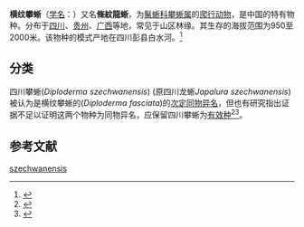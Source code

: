 {{Speciesbox
| genus = Diploderma
| species = fasciatum
| name = 條紋龍蜥
| authority = (Hu et Zhao, 1966)
| synonyms = 
* ''Japalura fasciata''
* 四川攀蜥 ''Japalura szechwanensis''
| synonyms_ref = <ref>{{cite journal |last1=Kai |first1=Wang |last2=Jinlong |first2=Ren |last3=Hongman |first3=Chen |last4=Zhitong |first4=Lyu |last5=Xianguang |first5=Guo |last6=Ke |first6=Jiang |last7=Jinmin |first7=Chen |last8=Jiatang |first8=Li |last9=Peng |first9=Guo |last10=Yingyong |first10=Wang |last11=Jing |first11=Che |title=The updated checklists of amphibians and reptiles of China |journal=Biodiversity Science |date=2020-02-20 |volume=28 |issue=2 |pages=189 |doi=10.17520/biods.2019238}}</ref>
}}

'''横纹攀蜥'''（[[学名|学名]]：{{lang|la|''Diploderma fasciatum''}}）又名'''條紋龍蜥'''，为[[鬣蜥科|鬣蜥科]][[攀蜥属|攀蜥属]]的[[爬行动物|爬行动物]]，是中国的特有物种。分布于[[四川|四川]]、[[贵州|贵州]]、[[广西|广西]]等地，常见于山区林缘。其生存的海拔范围为950至2000米。该物种的模式产地在四川彭县白水河。<ref name='id4403'>{{cite web| url =http://www.bioinfo.cn/db05/BjdwSpecies.php?action=view&id=4403| title =四川龙蜥| work =《中国动物物种编目数据库》| publisher =中国科学院微生物研究所| author =中国科学院动物研究所| accessdate =2009-04-11| deadurl =yes| archiveurl =https://web.archive.org/web/20160305041253/http://www.bioinfo.cn/db05/BjdwSpecies.php?action=view&id=4403| archivedate =2016-03-05}}</ref>

==分类==
四川攀蜥(''Diploderma szechwanensis'') (原四川龙蜥''Japalura szechwanensis'')被认为是横纹攀蜥的(''Diploderma fasciata'')的[[次定同物异名|次定同物异名]]，但也有研究指出证据不足以证明这两个物种为同物异名，应保留四川攀蜥为[[有效种|有效种]]<ref>{{cite journal |last1=Ota |first1=Hidetoshi |title=Japalura szechwanensis, a Junior Synonym of J. fasciata |journal=Journal of Herpetology |date=2000-12 |volume=34 |issue=4 |pages=611 |doi=10.2307/1565281}}</ref><ref>{{cite journal |last1=Gao |first1=Zhiwei |last2=Qian |first2=Tianyu |last3=Jiang |first3=Jianping |last4=Hou |first4=Dejia |last5=Deng |first5=Xuejian |last6=Yang |first6=Daode |title=Species diversity and distribution of amphibians and reptiles in Hunan Province, China |journal=Biodiversity Science |date=2022-02-20 |volume=30 |issue=2 |pages=21290 |doi=10.17520/biods.2021290}}</ref>。

== 参考文献 ==
{{reflist}}

{{Wikispecies|Diploderma fasciatum}}
{{Taxonbar|from=Q3062021}}

[[Category:攀蜥屬|szechwanensis]]

{{蜥蜴小作品}}